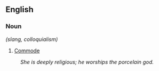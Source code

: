 ==English==

===Noun===

''(slang, colloquialism)''

#[[Commode]]

:''She is deeply religious; he worships the porcelain god.''